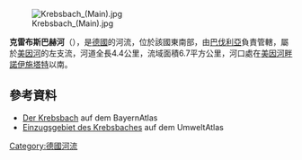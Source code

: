 {{No footnotes|time=2020-12-09T08:33:57+00:00}}
{{Coord|49.917857|N|9.580188|E|display=title}}
[[Image:Krebsbach_(Main).jpg|right]]

'''克雷布斯巴赫河'''（{{lang-de|Krebsbach}}），是[[德國|德國]]的河流，位於該國東南部，由[[巴伐利亞|巴伐利亞]]負責管轄，屬於[[美因河|美因河]]的左支流，河道全長4.4公里，流域面積6.7平方公里，河口處在[[美因河畔諾伊施塔特|美因河畔諾伊施塔特]]以南。

==參考資料==
* [http://geoportal.bayern.de/bayernatlas/default?lon=4327436.0&lat=5533812.5&zoom=10&base=951 Der Krebsbach] auf dem BayernAtlas
* [http://www.umweltatlas.bayern.de/mapapps/resources/apps/lfu_fgn_ftz/index.html?lang=de&localId=mapcontents3472&stateId=6ad1150a-8d2f-4efa-9115-0a8d2f7efa28 Einzugsgebiet des Krebsbaches] {{Wayback|url=http://www.umweltatlas.bayern.de/mapapps/resources/apps/lfu_fgn_ftz/index.html?lang=de&localId=mapcontents3472&stateId=6ad1150a-8d2f-4efa-9115-0a8d2f7efa28 |date=20170322203210 }} auf dem UmweltAtlas

{{Germany-geo-stub}}
[[Category:德國河流|Category:德國河流]]